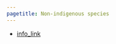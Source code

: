 ```yaml
---
pagetitle: Non-indigenous species
---
```


- [info_link](https://sanctuaries.noaa.gov/science/sentinel-site-program/olympic-coast/invasive-species.html)


